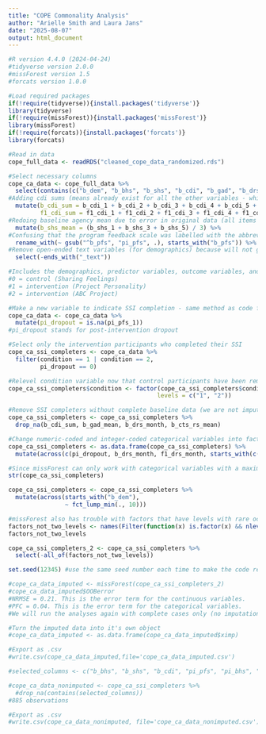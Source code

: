 ```yaml
---
title: "COPE Commonality Analysis"
author: "Arielle Smith and Laura Jans"
date: "2025-08-07"
output: html_document
---
```


```r
#R version 4.4.0 (2024-04-24)
#tidyverse version 2.0.0
#missForest version 1.5
#forcats version 1.0.0
```

```r
#Load required packages
if(!require(tidyverse)){install.packages('tidyverse')}
library(tidyverse)
if(!require(missForest)){install.packages('missForest')}
library(missForest)
if(!require(forcats)){install.packages('forcats')}
library(forcats)

#Read in data
cope_full_data <- readRDS("cleaned_cope_data_randomized.rds")
```

```r
#Select necessary columns
cope_ca_data <- cope_full_data %>% 
  select(contains(c("b_dem", "b_bhs", "b_shs", "b_cdi", "b_gad", "b_drs", "b_cts", "b_pfs", "pi_bhs", "pi_shs", "f1_bhs", "f1_shs", "f1_cdi", "f1_gad", "f1_drs", "f1_cts", "condition"))) %>%
#Adding cdi sums (means already exist for all the other variables - which is what we need for our analyses!)
  mutate(b_cdi_sum = b_cdi_1 + b_cdi_2 + b_cdi_3 + b_cdi_4 + b_cdi_5 + b_cdi_6 + b_cdi_7 + b_cdi_8 + b_cdi_9 + b_cdi_10 + b_cdi_11 + b_cdi_12, 
         f1_cdi_sum = f1_cdi_1 + f1_cdi_2 + f1_cdi_3 + f1_cdi_4 + f1_cdi_5 + f1_cdi_6 + f1_cdi_7 + f1_cdi_8 + f1_cdi_9 + f1_cdi_10 + f1_cdi_11 + f1_cdi_12) %>% 
#Redoing baseline agency mean due to error in original data (all items were included instead of the subscale)
  mutate(b_shs_mean = (b_shs_1 + b_shs_3 + b_shs_5) / 3) %>% 
#Confusing that the program feedback scale was labelled with the abbreviation for baseline rather than post-intervention, so changing it
  rename_with(~ gsub("^b_pfs", "pi_pfs", .), starts_with("b_pfs")) %>% 
#Remove open-ended text variables (for demographics) because will not give missForest meaningful info
  select(-ends_with("_text"))

#Includes the demographics, predictor variables, outcome variables, and the condition. Condition is just labeled 0, 1, and 2, but looking at the COPE baseline survey flow and parent study code, have gathered that:
#0 = control (Sharing Feelings)
#1 = intervention (Project Personality)
#2 = intervention (ABC Project)

#Make a new variable to indicate SSI completion - same method as code from parent project:
cope_ca_data <- cope_ca_data %>% 
  mutate(pi_dropout = is.na(pi_pfs_1))
#pi_dropout stands for post-intervention dropout

#Select only the intervention participants who completed their SSI
cope_ca_ssi_completers <- cope_ca_data %>% 
  filter(condition == 1 | condition == 2,
         pi_dropout == 0)

#Relevel condition variable now that control participants have been removed
cope_ca_ssi_completers$condition <- factor(cope_ca_ssi_completers$condition,
                                          levels = c("1", "2"))

#Remove SSI completers without complete baseline data (we are not imputing these variables)
cope_ca_ssi_completers <- cope_ca_ssi_completers %>%
  drop_na(b_cdi_sum, b_gad_mean, b_drs_month, b_cts_rs_mean)

#Change numeric-coded and integer-coded categorical variables into factors and make cope_ca_ssi_completers a data.frame for missForest to work
cope_ca_ssi_completers <- as.data.frame(cope_ca_ssi_completers) %>% 
  mutate(across(c(pi_dropout, b_drs_month, f1_drs_month, starts_with(c("b_dem_gender", "b_dem_sex", "b_dem_rom", "b_dem_race"))), factor))

#Since missForest can only work with categorical variables with a maximum of 53 levels, need to lump together factors. Decided to lump those with less than 10 responses.
str(cope_ca_ssi_completers)

cope_ca_ssi_completers <- cope_ca_ssi_completers %>%
  mutate(across(starts_with("b_dem"),
                ~ fct_lump_min(., 10)))

#missForest also has trouble with factors that have levels with rare occurrences or incorperating factors with different numbers of levels at the same time. Since most of our factors are 2 levels and/or the factors with 3+ levels often have dichotomized versions (e.g., gender), we will identify and remove the factor variables that have levels other than 2.
factors_not_two_levels <- names(Filter(function(x) is.factor(x) && nlevels(x) != 2, cope_ca_ssi_completers))
factors_not_two_levels

cope_ca_ssi_completers_2 <- cope_ca_ssi_completers %>%
  select(-all_of(factors_not_two_levels))
```

```r
set.seed(12345) #use the same seed number each time to make the code reproducible (the seed number is just the starting point used in the generation of a sequence of random numbers in the random forest)

#cope_ca_data_imputed <- missForest(cope_ca_ssi_completers_2)
#cope_ca_data_imputed$OOBerror
#NRMSE = 0.21. This is the error term for the continuous variables.
#PFC = 0.04. This is the error term for the categorical variables.
#We will run the analyses again with complete cases only (no imputation) as a robustness check to make sure there isn't a huge difference in results.
```

```r
#Turn the imputed data into it's own object
#cope_ca_data_imputed <- as.data.frame(cope_ca_data_imputed$ximp)

#Export as .csv
#write.csv(cope_ca_data_imputed,file='cope_ca_data_imputed.csv')
```

```r
#selected_columns <- c("b_bhs", "b_shs", "b_cdi", "pi_pfs", "pi_bhs", "pi_shs", "f1_bhs", "f1_shs", "f1_cdi")

#cope_ca_data_nonimputed <- cope_ca_ssi_completers %>%
  #drop_na(contains(selected_columns))
#885 observations

#Export as .csv
#write.csv(cope_ca_data_nonimputed, file='cope_ca_data_nonimputed.csv')
```